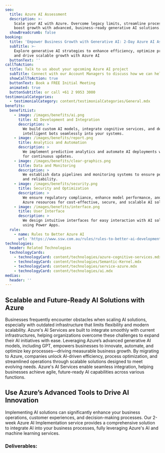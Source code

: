 ```yaml
---
seo:
  title: Azure AI Assessment
  description: >-
    Scale your AI with Azure. Overcome legacy limits, streamline processes, and
    boost growth with advanced, business-ready generative AI solutions.
  showBreadcrumb: false
booking:
  title: 'Empower Business Growth with Generative AI: 2-Day Azure AI Assessment'
  subTitle: >-
    Explore generative AI strategies to enhance efficiency, optimize processes,
    and drive scalable growth with Azure AI
  buttonText: ''
callToAction:
  title: Talk to us about your upcoming Azure AI project
  subTitle: Connect with our Account Managers to discuss how we can help.
  showCallToAction: true
  buttonText: Book a FREE Initial Meeting
  animated: true
  buttonSubtitle: or call +61 2 9953 3000
testimonialCategories:
  - testimonialCategory: content/testimonialCategories/General.mdx
benefits:
  benefitList:
    - image: /images/benefits/ai.png
      title: AI Development and Integration
      description: >
        We build custom AI models, integrate cognitive services, and deploy
        intelligent bots seamlessly into your systems.
    - image: /images/benefits/report.png
      title: Analytics and Automation
      description: >
        We implement predictive analytics and automate AI deployments with MLOps
        for continuous updates.
    - image: /images/benefits/clear-graphics.png
      title: Data and Monitoring
      description: >
        We establish data pipelines and monitoring systems to ensure performance
        and reliability.
    - image: /images/benefits/security.png
      title: Security and Optimization
      description: >
        We ensure regulatory compliance, enhance model performance, and optimize
        Azure resources for cost-effective, secure, and scalable AI solutions.
    - image: /images/benefits/interface.png
      title: User Interface
      description: >
        We design intuitive interfaces for easy interaction with AI solutions
        using Power Apps.
  rule:
    - name: Rules to Better Azure AI
      url: 'https://www.ssw.com.au/rules/rules-to-better-ai-development/'
technologies:
  header: Related Technologies
  technologyCards:
    - technologyCard: content/technologies/azure-cognitive-services.mdx
    - technologyCard: content/technologies/Semantic-Kernel.mdx
    - technologyCard: content/technologies/service-azure.mdx
    - technologyCard: content/technologies/ai.mdx
medias:
  header: ''
---
```


## Scalable and Future-Ready AI Solutions with Azure

Businesses frequently encounter obstacles when scaling AI solutions, especially with outdated infrastructure that limits flexibility and modern scalability. Azure's AI Services are built to integrate smoothly with current infrastructures, helping organizations overcome these challenges to expand their AI initiatives with ease. Leveraging Azure’s advanced generative AI models, including GPT, empowers businesses to innovate, automate, and optimize key processes—driving measurable business growth. By migrating to Azure, companies unlock AI-driven efficiency, process optimization, and streamlined operations through scalable solutions designed to meet evolving needs. Azure's AI Services enable seamless integration, helping businesses achieve agile, future-ready AI capabilities across various functions.

## Use Azure’s Advanced Tools to Drive AI Innovation

Implementing AI solutions can significantly enhance your business operations, customer experiences, and decision-making processes. Our 2-week Azure AI Implementation service provides a comprehensive solution to integrate AI into your business processes, fully leveraging Azure's AI and machine learning services.

<VideoEmbed url="https://www.youtube.com/watch?v=-p1XoBWolLQ" caption="The Benefits of Microsoft Azure | William Liebenberg" duration="2 mins" removeMargin={false} />

### Deliverables:
